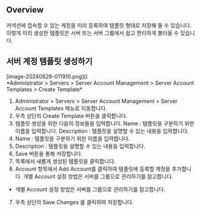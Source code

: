 ## Overview
커넥션에 접속할 수 있는 계정을 미리 등록하여 템플릿 형태로 저장해 둘 수 있습니다. 이렇게 미리 생성한 템플릿은 서버 또는 서버 그룹에서 쉽고 편리하게 불러올 수 있습니다.

## 서버 계정 템플릿 생성하기
<p align="center">
<div>[image-20240828-011910.png]()</div>
*Administrator &gt; Servers &gt; Server Account Management &gt; Server Account Templates &gt; Create Template*
</p>

1. Administrator > Servers > Server Account Management > Server Account Templates 메뉴로 이동합니다.
2. 우측 상단의 Create Template 버튼을 클릭합니다.
3. 템플릿 생성을 위한 다음의 정보들을 입력합니다. Name : 템플릿을 구분하기 위한 이름을 입력합니다. Description : 템플릿을 설명할 수 있는 내용을 입력합니다.
  1. Name : 템플릿을 구분하기 위한 이름을 입력합니다.
  2. Description : 템플릿을 설명할 수 있는 내용을 입력합니다.
4. Save 버튼을 통해 저장합니다.
5. 목록에서 새롭게 생성된 템플릿을 클릭합니다.
6. Account 항목에서 Add Account를 클릭하여 템플릿에 등록할 계정을 추가합니다. 개별 Account 설정 방법은 서버를 그룹으로 관리하기를 참고합니다.
  * 개별 Account 설정 방법은 서버를 그룹으로 관리하기를 참고합니다.
7. 우측 상단의 Save Changes 를 클릭하여 저장합니다.
